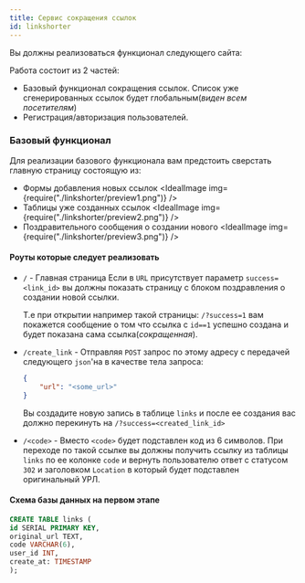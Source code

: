 ```yaml
---
title: Сервис сокращения ссылок
id: linkshorter
---
```



Вы должны реализоваться функционал следующего сайта:

<Link
    title="Kutt.it"
    href="https://kutt.it/"
    image="https://i.gzn.jp/img/2019/12/29/nuttit/00_m.png"
/>

Работа состоит из 2 частей:

-   Базовый функционал сокращения ссылок. Список уже сгенерированных ссылок будет глобальным(_виден всем посетителям_)
-   Регистрация/авторизация пользователей.

### Базовый функционал

Для реализации базового функционала вам предстоить сверстать главную страницу состоящую из:

-   Формы добавления новых ссылок
    <IdealImage img={require("./linkshorter/preview1.png")} />
-   Таблицы уже созданных ссылок
    <IdealImage img={require("./linkshorter/preview2.png")} />
-   Поздравительного сообщения о создании нового
    <IdealImage img={require("./linkshorter/preview3.png")} />

#### Роуты которые следует реализовать

-   `/` - Главная страница
    Если в `URL` присутствует параметр `success=<link_id>` вы должны показать страницу с блоком поздравления о создании новой ссылки.

    Т.е при открытии например такой страницы: `/?success=1` вам покажется сообщение о том что ссылка c `id==1` успешно создана и будет показана сама ссылка(_сокращенная_).

-   `/create_link` - Отправляя `POST` запрос по этому адресу с передачей следующего `json`'на в качестве тела запроса:

    ```json
    {
        "url": "<some_url>"
    }
    ```

    Вы создадите новую запись в таблице `links` и после ее создания вас должно перекинуть на `/?success=<created_link_id>`

-   `/<code>` - Вместо `<code>` будет подставлен код из 6 символов. При переходе по такой ссылке вы должны получить ссылку из таблицы `links` по ее колонке `code` и вернуть пользователю ответ с статусом `302` и заголовком `Location` в который будет подставлен оригинальный УРЛ.

#### Схема базы данных на первом этапе

```sql
CREATE TABLE links (
id SERIAL PRIMARY KEY,
original_url TEXT,
code VARCHAR(6),
user_id INT,
create_at: TIMESTAMP
);
```
